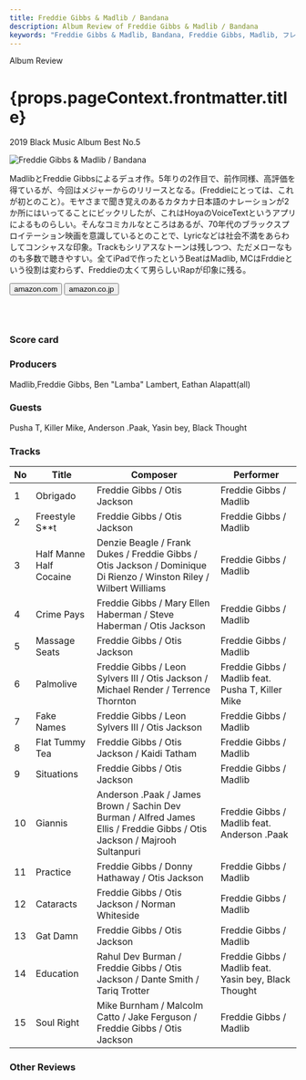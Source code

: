 ```yaml
---
title: Freddie Gibbs & Madlib / Bandana
description: Album Review of Freddie Gibbs & Madlib / Bandana
keywords: "Freddie Gibbs & Madlib, Bandana, Freddie Gibbs, Madlib, フレディ・ギブス, マッドリブ, バンダナ"
---
```






<p className="largeP">Album Review</p>
<h1 className="h1--no--margin">{props.pageContext.frontmatter.title}</h1>
<p className="largeP">
  <Link to="/best50/2019/">2019 Black Music Album Best No.5</Link>
</p>

<Row  className="image-card-group">
	<Column colMd={3} colLg={4} noGutterMdLeft="">
       <ImageCard>

![Freddie Gibbs & Madlib / Bandana](../../images/cd/fgibsandmadlib2L.jpg)

</ImageCard>
	</Column>
	<Column colMd={4} colLg={8} noGutterMdLeft="">
	<p>
	MadlibとFreddie Gibbsによるデュオ作。5年りの2作目で、前作同様、高評価を得ているが、今回はメジャーからのリリースとなる。(Freddieにとっては、これが初とのこと）。モヤさまで聞き覚えのあるカタカナ日本語のナレーションが2か所にはいってることにビックリしたが、これはHoyaのVoiceTextというアプリによるものらしい。そんなコミカルなところはあるが、70年代のブラックスプロイテーション映画を意識しているとのことで、Lyricなどは社会不満をあらわしてコンシャスな印象。Trackもシリアスなトーンは残しつつ、ただメローなものも多数で聴きやすい。全てiPadで作ったというBeatはMadlib, MCはFrddieという役割は変わらず、Freddieの太くて男らしいRapが印象に残る。
    </p>
	<div>
	  <Button className="button-right-mergin"  href="https://amzn.to/36N3Ep1" renderIcon={ArrowUpRight} size='sm' kind='primary'>
      amazon.com
    </Button>
    <Button className="button-right-mergin"  href="https://amzn.to/2TRNQfy" renderIcon={ArrowUpRight} size='sm' kind='secondary'>
      amazon.co.jp
    </Button>
	</div>
	<a style="display:inline-block;overflow:hidden;background:url(https://linkmaker.itunes.apple.com/ja-jp/lockup.svg?releaseDate=2019-06-28&kind=album&bubble=apple_music&style=mono-black) no-repeat;width:180px;height:45px;" href="https://geo.music.apple.com/jp/album/bandana/1464243671?mt=1&app=music&ls=1&at=11lcug"></a>
	</Column>
</Row>
<Row >
	<Column colMd={4} colLg={4} noGutterMdLeft="">
<div>
  <h3>Score card</h3>
	<SliderJS1 value="2" />
  <SliderJS2 value="1" />
	<SliderJS3 value="1" />
  <SliderJS4 value="9" />
</div>
</Column>
<Column colMd={8} colLg={8} noGutterMdLeft="">
<div>
<h3>Producers</h3>
<p>
	Madlib,Freddie Gibbs, Ben "Lamba" Lambert, Eathan Alapatt(all)
</p>
<h3>Guests</h3>
<p>
	Pusha T, Killer Mike, Anderson .Paak, Yasin bey, Black Thought
</p>
</div>
</Column>
</Row>

<h3>Tracks</h3>

| No  | Title                   | Composer                                                                                                                  | Performer                                             |
| --- | ----------------------- | ------------------------------------------------------------------------------------------------------------------------- | ----------------------------------------------------- |
| 1   | Obrigado                | Freddie Gibbs / Otis Jackson                                                                                              | Freddie Gibbs / Madlib                                |
| 2   | Freestyle S\*\*t        | Freddie Gibbs / Otis Jackson                                                                                              | Freddie Gibbs / Madlib                                |
| 3   | Half Manne Half Cocaine | Denzie Beagle / Frank Dukes / Freddie Gibbs / Otis Jackson / Dominique Di Rienzo / Winston Riley / Wilbert Williams       | Freddie Gibbs / Madlib                                |
| 4   | Crime Pays              | Freddie Gibbs / Mary Ellen Haberman / Steve Haberman / Otis Jackson                                                       | Freddie Gibbs / Madlib                                |
| 5   | Massage Seats           | Freddie Gibbs / Otis Jackson                                                                                              | Freddie Gibbs / Madlib                                |
| 6   | Palmolive               | Freddie Gibbs / Leon Sylvers III / Otis Jackson / Michael Render / Terrence Thornton                                      | Freddie Gibbs / Madlib feat. Pusha T, Killer Mike     |
| 7   | Fake Names              | Freddie Gibbs / Leon Sylvers III / Otis Jackson                                                                           | Freddie Gibbs / Madlib                                |
| 8   | Flat Tummy Tea          | Freddie Gibbs / Otis Jackson / Kaidi Tatham                                                                               | Freddie Gibbs / Madlib                                |
| 9   | Situations              | Freddie Gibbs / Otis Jackson                                                                                              | Freddie Gibbs / Madlib                                |
| 10  | Giannis                 | Anderson .Paak / James Brown / Sachin Dev Burman / Alfred James Ellis / Freddie Gibbs / Otis Jackson / Majrooh Sultanpuri | Freddie Gibbs / Madlib feat. Anderson .Paak           |
| 11  | Practice                | Freddie Gibbs / Donny Hathaway / Otis Jackson                                                                             | Freddie Gibbs / Madlib                                |
| 12  | Cataracts               | Freddie Gibbs / Otis Jackson / Norman Whiteside                                                                           | Freddie Gibbs / Madlib                                |
| 13  | Gat Damn                | Freddie Gibbs / Otis Jackson                                                                                              | Freddie Gibbs / Madlib                                |
| 14  | Education               | Rahul Dev Burman / Freddie Gibbs / Otis Jackson / Dante Smith / Tariq Trotter                                             | Freddie Gibbs / Madlib feat. Yasin bey, Black Thought |
| 15  | Soul Right              | Mike Burnham / Malcolm Catto / Jake Ferguson / Freddie Gibbs / Otis Jackson                                               | Freddie Gibbs / Madlib                                |

<h3>Other Reviews</h3>

<Row>
  <Column colMd={3} colLg={3} noGutterMdLeft>
    <Review1 />
  </Column>
  <Column colMd={3} colLg={3} noGutterMdLeft>
    <Review2 />
  </Column>
</Row>
